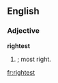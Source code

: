 ==English==

===Adjective===
'''rightest'''

# {{superlative of|[[right]]}}; most right.

[[fr:rightest]]